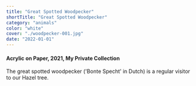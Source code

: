 ```yaml
---
title: "Great Spotted Woodpecker"
shortTitle: "Great Spotted Woodpecker"
category: "animals"
color: "white"
cover: "./woodpecker-001.jpg"
date: "2022-01-01"
---
```

    
#### Acrylic on Paper, 2021, My Private Collection
    
The great spotted woodpecker ('Bonte Specht' in Dutch) is a regular visitor to our Hazel tree.